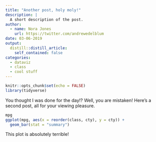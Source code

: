 ```yaml
---
title: "Another post, holy moly!"
description: |
  A short description of the post.
author:
  - name: Nora Jones
    url: https://twitter.com/andrewedelblum
date: 03-06-2019
output:
  distill::distill_article:
    self_contained: false
categories:
  - dataviz
  - class
  - cool stuff
---
```


```r
knitr::opts_chunk$set(echo = FALSE)
library(tidyverse)
```

You thought I was done for the day!? Well, you are mistaken! Here's a second post, all for your viewing pleasure.

```r
mpg
ggplot(mpg, aes(x = reorder(class, cty), y = cty)) +
  geom_bar(stat = "summary")
```

This plot is absolutely terrible!